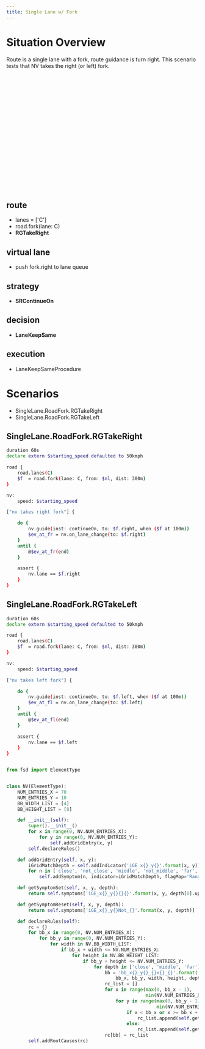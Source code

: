 ```yaml
---
title: Single Lane w/ Fork
---
```


# Situation Overview

Route is a single lane with a fork, route guidance is turn right.
This scenario tests that NV takes the right (or left) fork.

<Svg src='svg/guide.fork.tgt-right.comp.svg' width="100" height="300"/>

<FeatMap>

## route

- lanes = ['C']
- road.fork(lane: C)
- **RGTakeRight**

## virtual lane

- push fork.right to lane queue

## strategy

- **SRContinueOn**

## decision

- **LaneKeepSame**

## execution

- LaneKeepSameProcedure

</FeatMap>

# Scenarios

- SingleLane.RoadFork.RGTakeRight
- SingleLane.RoadFork.RGTakeLeft

## SingleLane.RoadFork.RGTakeRight

```bash
duration 60s
declare extern $starting_speed defaulted to 50kmph

road {
    road.lanes(C)
    $f  = road.fork(lane: C, from: $nl, dist: 300m)
}

nv:
    speed: $starting_speed

["nv takes right fork"] {

    do {
        nv.guide(inst: continueOn, to: $f.right, when ($f at 100m))
        $ev_at_fr = nv.on_lane_change(to: $f.right)
    }
    until {
        @$ev_at_fr(end)
    }

    assert {
        nv.lane == $f.right
    }
}
```

## SingleLane.RoadFork.RGTakeLeft

```bash
duration 60s
declare extern $starting_speed defaulted to 50kmph

road {
    road.lanes(C)
    $f  = road.fork(lane: C, from: $nl, dist: 300m)
}

nv:
    speed: $starting_speed

["nv takes left fork"] {

    do {
        nv.guide(inst: continueOn, to: $f.left, when ($f at 100m))
        $ev_at_fl = nv.on_lane_change(to: $f.left)
    }
    until {
        @$ev_at_fl(end)
    }

    assert {
        nv.lane == $f.left
    }
}
```

```python

from fsd import ElementType


class NV(ElementType):
    NUM_ENTRIES_X = 70
    NUM_ENTRIES_Y = 10
    BB_WIDTH_LIST = [4]
    BB_HEIGHT_LIST = [8]

    def __init__(self):
        super().__init__()
        for x in range(0, NV.NUM_ENTRIES_X):
            for y in range(0, NV.NUM_ENTRIES_Y):
                self.addGridEntry(x, y)
        self.declareRules()

    def addGridEntry(self, x, y):
        iGridMatchDepth = self.addIndicator('iGE_x{}_y{}'.format(x, y))
        for n in ['close', 'not_close', 'middle', 'not_middle', 'far', 'not_far']:
            self.addSymptom(n, indicator=iGridMatchDepth, flagMap='Range')

    def getSymptomSet(self, x, y, depth):
        return self.symptoms['iGE_x{}_y{}{}{}'.format(x, y, depth[0].upper(), depth[1:])]

    def getSymptomReset(self, x, y, depth):
        return self.symptoms['iGE_x{}_y{}Not_{}'.format(x, y, depth)]

    def declareRules(self):
        rc = {}
        for bb_x in range(0, NV.NUM_ENTRIES_X):
            for bb_y in range(0, NV.NUM_ENTRIES_Y):
                for width in NV.BB_WIDTH_LIST:
                    if bb_x + width <= NV.NUM_ENTRIES_X:
                        for height in NV.BB_HEIGHT_LIST:
                            if bb_y + height <= NV.NUM_ENTRIES_Y:
                                for depth in ['close', 'middle', 'far']:
                                    bb = 'bb_x{}_y{}_{}x{}_{}'.format(
                                        bb_x, bb_y, width, height, depth)
                                    rc_list = []
                                    for x in range(max(0, bb_x - 1),
                                                   min(NV.NUM_ENTRIES_X, bb_x + width + 1)):
                                        for y in range(max(0, bb_y - 1),
                                                       min(NV.NUM_ENTRIES_Y, bb_y + height + 1)):
                                            if x < bb_x or x >= bb_x + width or y < bb_y or y >= bb_y + height:
                                                rc_list.append(self.getSymptomReset(x, y, depth))
                                            else:
                                                rc_list.append(self.getSymptomSet(x, y, depth))
                                    rc[bb] = rc_list
        self.addRootCauses(rc)

```
